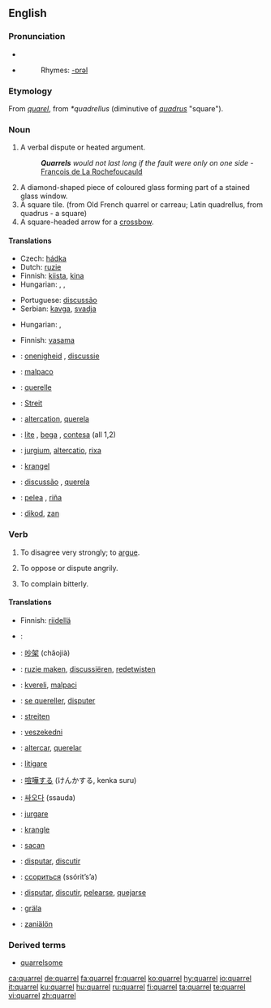 ==English==

===Pronunciation===
*{{IPA|/ˈkwɒrəl/}}
*{{SAMPA|/"kwQr@l/}}
*:Rhymes: [[Rhymes:English:-ɒrəl|-ɒrəl]]

===Etymology===
From {{OF.}} ''[[quarel]]'', from {{VL.}} ''*quadrellus'' (diminutive of ''[[quadrus]]'' "square").

===Noun===
{{en-noun}}
{{wikipedia}}
# A verbal dispute or heated argument.
#:'''''Quarrels''' would not last long if the fault were only on one side'' - [[q:François de La Rochefoucauld|François de La Rochefoucauld]]
# A diamond-shaped piece of coloured glass forming part of a stained glass window.
# A square tile. (from Old French quarrel or carreau;  Latin quadrellus, from quadrus - a square)
# A square-headed arrow for a [[crossbow]].

====Translations====
{{trans-top|verbal dispute or heated argument}}
*Czech: [[hádka]] {{f}}
*Dutch: [[ruzie]] {{f}}
*Finnish: [[kiista]], [[kina]]
*Hungarian: {{t|hu|veszekedés}}, {{t|hu|perpatvar}}, {{t|hu|vita}}
{{trans-mid}}
*Portuguese: [[discussão]] {{f}}
*Serbian: [[kavga]], [[svadja]]
{{trans-bottom}}

{{trans-top|a diamond-shaped piece of coloured glass forming part of a stained glass window}}
{{trans-mid}}
{{trans-bottom}}

{{trans-top|a square tile}}
*Hungarian: {{t|hu|burkolólap}}, {{t|hu|mozaiklap}}
{{trans-mid}}
{{trans-bottom}}

{{trans-top|a square-headed arrow for a crossbow}}
*Finnish: [[vasama]]
{{trans-mid}}
{{trans-bottom}}

{{checktrans-top}}
*{{ttbc|Dutch}}: [[onenigheid]] {{f}}, [[discussie]] {{f}}
*{{ttbc|Esperanto}}: [[malpaco]]
*{{ttbc|French}}: [[querelle]] {{f}}
*{{ttbc|German}}: [[Streit]] {{m}}
*{{ttbc|Interlingua}}: [[altercation]], [[querela]]
*{{ttbc|Italian}}: [[lite]] {{f}}, [[bega]] {{f}}, [[contesa]] {{f}} (all 1,2)
{{checktrans-mid}}
*{{ttbc|Latin}}: [[jurgium]], [[altercatio]], [[rixa]]
*{{ttbc|Norwegian}}: [[krangel]]
*{{ttbc|Portuguese}}: [[discussão]] {{f}}, [[querela]] {{f}}
*{{ttbc|Spanish}}: [[pelea]] {{f}}, [[riña]] {{f}}
*{{ttbc|Volapük}}: [[dikod]], [[zan]]
{{checktrans-bottom}}

===Verb===
{{en-verb|quarrels|quarreling|quarreled}}

# To disagree very strongly; to [[argue]].
# {{rfd-redundant}} To oppose or dispute angrily.
# {{rfv-sense}} To complain bitterly.

====Translations====
{{trans-top|To disagree very strongly}}
*Finnish: [[riidellä]]
{{trans-mid}}
{{trans-bottom}}

{{checktrans-top}}
*{{ttbc|Arabic}}: {{ARchar|[[تخاصم]]}} {{IPAchar|(taxáʂʂama)}}
*{{ttbc|Chinese}}: [[吵架]] (chǎojià)
*{{ttbc|Dutch}}: [[ruzie maken]], [[discussiëren]], [[redetwisten]]
*{{ttbc|Esperanto}}: [[kvereli]], [[malpaci]]
*{{ttbc|French}}: [[quereller|se quereller]], [[disputer]]
*{{ttbc|German}}: [[streiten]]
*{{ttbc|Hungarian}}: [[veszekedni]]
*{{ttbc|Interlingua}}: [[altercar]], [[querelar]]
*{{ttbc|Italian}}: [[litigare]]
{{checktrans-mid}}
*{{ttbc|Japanese}}: [[喧嘩する]] (けんかする, kenka suru)
*{{ttbc|Korean}}: [[싸오다]] (ssauda)
*{{ttbc|Latin}}: [[jurgare]]
*{{ttbc|Norwegian}}: [[krangle]]
*{{ttbc|Old English}}: [[sacan]]
*{{ttbc|Portuguese}}: [[disputar]], [[discutir]]
*{{ttbc|Russian}}: [[ссориться]] (ssórit’s’a)
*{{ttbc|Spanish}}: [[disputar]], [[discutir]], [[pelearse]], [[quejarse]]
*{{ttbc|Swedish}}: [[gräla]]
*{{ttbc|Volapük}}: [[zaniälön]]
{{checktrans-bottom}}

===Derived terms===
*[[quarrelsome]]

[[ca:quarrel]]
[[de:quarrel]]
[[fa:quarrel]]
[[fr:quarrel]]
[[ko:quarrel]]
[[hy:quarrel]]
[[io:quarrel]]
[[it:quarrel]]
[[ku:quarrel]]
[[hu:quarrel]]
[[ru:quarrel]]
[[fi:quarrel]]
[[ta:quarrel]]
[[te:quarrel]]
[[vi:quarrel]]
[[zh:quarrel]]